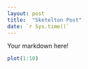 ```yaml
---
layout: post
title:  "Sketelton Post"
date: `r Sys.time()`
---
```


Your markdown here!

```r
plot(1:10)
```

